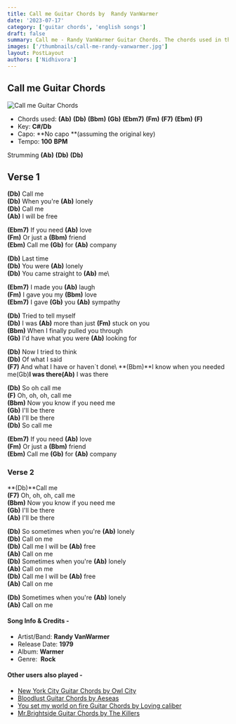 ```yaml
---
title: Call me Guitar Chords by  Randy VanWarmer
date: '2023-07-17'
category: ['guitar chords', 'english songs']
draft: false
summary: Call me - Randy VanWarmer Guitar Chords. The chords used in this song are (Ab) (Db) (Bbm) (Gb) (Ebm7) (Fm) (F7) (Ebm) (F). The key of this song is C#/Db.
images: ['/thumbnails/call-me-randy-vanwarmer.jpg']
layout: PostLayout
authors: ['Nidhivora']
---
```


## Call me Guitar Chords

![Call me Guitar Chords](/thumbnails/call-me-randy-vanwarmer.jpg)

- Chords used: **(Ab)** **(Db)** **(Bbm)** **(Gb)** **(Ebm7)** **(Fm)** **(F7)** **(Ebm)** **(F)**
- Key: **C#/Db**
- Capo: **No capo **(assuming the original key)
- Tempo: **100** **BPM**

Strumming **(Ab)** **(Db)** **(Db)**

## Verse 1

**(Db)** Call me\
**(Db)** When you're **(Ab)** lonely\
**(Db)** Call me\
**(Ab)** I will be free

**(Ebm7)** If you need **(Ab)** love\
**(Fm)** Or just a **(Bbm)** friend\
**(Ebm)** Call me **(Gb)** for **(Ab)** company

**(Db)** Last time\
**(Db)** You were **(Ab)** lonely\
**(Db)** You came straight to **(Ab)** me\

**(Ebm7)** I made you **(Ab)** laugh\
**(Fm)** I gave you my **(Bbm)** love\
**(Ebm7)** I gave **(Gb)** you **(Ab)** sympathy

**(Db)** Tried to tell myself\
**(Db)** I was **(Ab)** more than just **(Fm)** stuck on you\
**(Bbm)** When I finally pulled you through\
**(Gb)** I'd have what you were **(Ab)** looking for

**(Db)** Now I tried to think\
**(Db)** Of what I said\
**(F7)** And what I have or haven`t done\ **(Bbm)**I know when you needed me(Gb)**I was there(Ab)** I was there

**(Db)** So oh call me\
**(F)** Oh, oh, oh, call me\
**(Bbm)** Now you know if you need me\
**(Gb)** I'll be there\
**(Ab)** I'll be there\
**(Db)** So call me

**(Ebm7)** If you need **(Ab)** love\
**(Fm)** Or just a **(Bbm)** friend\
**(Ebm)** Call me **(Gb)** for **(Ab)** company

### Verse 2

**(Db)**Call me\
**(F7)** Oh, oh, oh, call me\
**(Bbm)** Now you know if you need me\
**(Gb)** I'll be there\
**(Ab)** I'll be there

**(Db)** So sometimes when you're **(Ab)** lonely\
**(Db)** Call on me\
**(Db)** Call me I will be **(Ab)** free\
**(Ab)** Call on me\
**(Db)** Sometimes when you're **(Ab)** lonely\
**(Ab)** Call on me\
**(Db)** Call me I will be **(Ab)** free\
**(Ab)** Call on me

**(Db)** Sometimes when you're **(Ab)** lonely\
**(Ab)** Call on me

#### Song Info & Credits -

- Artist/Band: **Randy VanWarmer**
- Release Date: **1979**
- Album: **Warmer**
- Genre:  **Rock**

#### Other users also played -

- [New York City Guitar Chords by Owl City](https://www.chordsco.com/chords/new-york-city-guitar-chords-by-owl-city)
- [Bloodlust Guitar Chords by Aeseas](https://www.chordsco.com/chords/bloodlust-guitar-chords-by-aeseas)
- [You set my world on fire Guitar Chords by Loving caliber](https://www.chordsco.com/chords/you-set-my-world-on-fire-guitar-chords-by-loving-caliber)
- [Mr.Brightside Guitar Chords by The Killers](https://www.chordsco.com/chords/mrbrightside-guitar-chords-by-the-killers)
